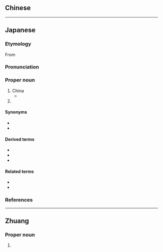 ==Chinese==
----

==Japanese==
{{swp|lang=ja}}
===Etymology===
From 

===Pronunciation===
===Proper noun===

# China {{gl|country in east Asia}}
#*
# {{lb|ja|region of Japan}} 

====Synonyms====
* 
* 

====Derived terms====
* 
* 
* 

====Related terms====
* 
* 

===References===
----

==Zhuang==

===Proper noun===

#